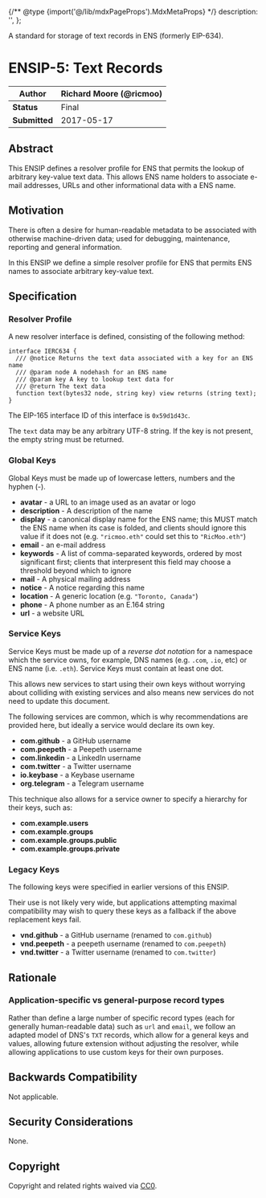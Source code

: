 {/** @type {import('@/lib/mdxPageProps').MdxMetaProps} */}
    description: '',
};

A standard for storage of text records in ENS (formerly EIP-634).

# ENSIP-5: Text Records

| **Author**    | Richard Moore (@ricmoo) |
| ------------- | ----------------------- |
| **Status**    | Final                   |
| **Submitted** | 2017-05-17              |

## Abstract

This ENSIP defines a resolver profile for ENS that permits the lookup of arbitrary key-value text data. This allows ENS name holders to associate e-mail addresses, URLs and other informational data with a ENS name.

## Motivation

There is often a desire for human-readable metadata to be associated with otherwise machine-driven data; used for debugging, maintenance, reporting and general information.

In this ENSIP we define a simple resolver profile for ENS that permits ENS names to associate arbitrary key-value text.

## Specification

### Resolver Profile

A new resolver interface is defined, consisting of the following method:

```solidity
interface IERC634 {
  /// @notice Returns the text data associated with a key for an ENS name
  /// @param node A nodehash for an ENS name
  /// @param key A key to lookup text data for
  /// @return The text data
  function text(bytes32 node, string key) view returns (string text);
}
```

The EIP-165 interface ID of this interface is `0x59d1d43c`.

The `text` data may be any arbitrary UTF-8 string. If the key is not present, the empty string must be returned.

### Global Keys

Global Keys must be made up of lowercase letters, numbers and the hyphen (-).

* **avatar** - a URL to an image used as an avatar or logo
* **description** - A description of the name
* **display** - a canonical display name for the ENS name; this MUST match the ENS name when its case is folded, and clients should ignore this value if it does not (e.g. `"ricmoo.eth"` could set this to `"RicMoo.eth"`)
* **email** - an e-mail address
* **keywords** - A list of comma-separated keywords, ordered by most significant first; clients that interpresent this field may choose a threshold beyond which to ignore
* **mail** - A physical mailing address
* **notice** - A notice regarding this name
* **location** - A generic location (e.g. `"Toronto, Canada"`)
* **phone** - A phone number as an E.164 string
* **url** - a website URL

### Service Keys

Service Keys must be made up of a _reverse dot notation_ for a namespace which the service owns, for example, DNS names (e.g. `.com`, `.io`, etc) or ENS name (i.e. `.eth`). Service Keys must contain at least one dot.

This allows new services to start using their own keys without worrying about colliding with existing services and also means new services do not need to update this document.

The following services are common, which is why recommendations are provided here, but ideally a service would declare its own key.

* **com.github** - a GitHub username
* **com.peepeth** - a Peepeth username
* **com.linkedin** - a LinkedIn username
* **com.twitter** - a Twitter username
* **io.keybase** - a Keybase username
* **org.telegram** - a Telegram username

This technique also allows for a service owner to specify a hierarchy for their keys, such as:

* **com.example.users**
* **com.example.groups**
* **com.example.groups.public**
* **com.example.groups.private**

### Legacy Keys

The following keys were specified in earlier versions of this ENSIP.

Their use is not likely very wide, but applications attempting maximal compatibility may wish to query these keys as a fallback if the above replacement keys fail.

* **vnd.github** - a GitHub username (renamed to `com.github`)
* **vnd.peepeth** - a peepeth username (renamed to `com.peepeth`)
* **vnd.twitter** - a Twitter username (renamed to `com.twitter`)

## Rationale

### Application-specific vs general-purpose record types

Rather than define a large number of specific record types (each for generally human-readable data) such as `url` and `email`, we follow an adapted model of DNS's `TXT` records, which allow for a general keys and values, allowing future extension without adjusting the resolver, while allowing applications to use custom keys for their own purposes.

## Backwards Compatibility

Not applicable.

## Security Considerations

None.

## Copyright

Copyright and related rights waived via [CC0](https://creativecommons.org/publicdomain/zero/1.0/).
